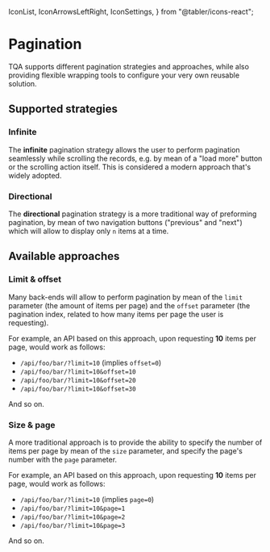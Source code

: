   IconList,
  IconArrowsLeftRight,
  IconSettings,
} from "@tabler/icons-react";


# Pagination

TQA supports different pagination strategies and approaches, while also
providing flexible wrapping tools to configure your very own reusable solution.

<Summary
  basePath="pagination"
  anchorPath={[
    {
      title: "Pagination configuration",
      href: "pagination-configuration",
      icon: IconSettings,
    },
    { title: "Infinite strategy", href: "infinite-strategy", icon: IconList },
    {
      title: "Directional strategy",
      href: "directional-strategy",
      icon: IconArrowsLeftRight,
    },
  ]}
/>

## Supported strategies

### Infinite

The **infinite** pagination strategy allows the user to perform pagination
seamlessly while scrolling the records, e.g. by mean of a "load more" button or
the scrolling action itself. This is considered a modern approach that's widely
adopted.

### Directional

The **directional** pagination strategy is a more traditional way of preforming
pagination, by mean of two navigation buttons ("previous" and "next") which will
allow to display only `n` items at a time.

## Available approaches

### Limit & offset

Many back-ends will allow to perform pagination by mean of the `limit`
parameter (the amount of items per page) and the `offset` parameter (the
pagination index, related to how many items per page the user is requesting).

For example, an API based on this approach, upon requesting **10** items per
page, would work as follows:

- `/api/foo/bar/?limit=10` (implies `offset=0`)
- `/api/foo/bar/?limit=10&offset=10`
- `/api/foo/bar/?limit=10&offset=20`
- `/api/foo/bar/?limit=10&offset=30`

And so on.

### Size & page

A more traditional approach is to provide the ability to specify the number
of items per page by mean of the `size` parameter, and specify the page's number
with the `page` parameter.

For example, an API based on this approach, upon requesting **10** items per
page, would work as follows:

- `/api/foo/bar/?limit=10` (implies `page=0`)
- `/api/foo/bar/?limit=10&page=1`
- `/api/foo/bar/?limit=10&page=2`
- `/api/foo/bar/?limit=10&page=3`

And so on.
